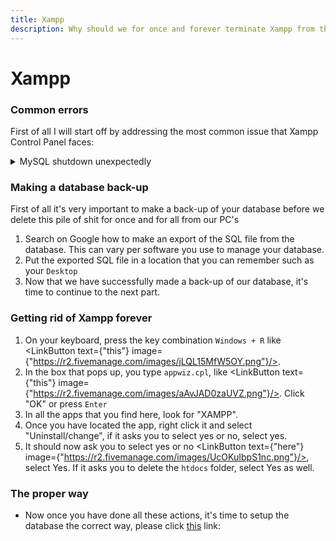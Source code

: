 ```yaml
---
title: Xampp
description: Why should we for once and forever terminate Xampp from the face of this planet?
---
```



# Xampp

### Common errors

First of all I will start off by addressing the most common issue that Xampp Control Panel faces:

<details>
<summary>MySQL shutdown unexpectedly</summary>
- In case you have ever seen this error:
```
11:02:20  [mysql]   Error: MySQL shutdown unexpectedly.
11:02:20  [mysql]   This may be due to a blocked port, missing dependencies, 
11:02:20  [mysql]   improper privileges, a crash, or a shutdown by another method.
11:02:20  [mysql]   Press the Logs button to view error logs and check
11:02:20  [mysql]   the Windows Event Viewer for more clues
11:02:20  [mysql]   If you need more help, copy and post this
11:02:20  [mysql]   entire log window on the forums
```
- Despite your efforts to fix the issue, the error just won't go away.. Extremely frustrating.
- Anyways, worry no longer because with this one simple trick we can solve all your Xampp issues.. Forever!
</details>

### Making a database back-up

<Callout>
First of all it's very important to make a back-up of your database before we delete this pile of shit for once and for all from our PC's
</Callout>

1. Search on Google how to make an export of the SQL file from the database. This can vary per software you use to manage your database.
2. Put the exported SQL file in a location that you can remember such as your `Desktop`
3. Now that we have successfully made a back-up of our database, it's time to continue to the next part.

### Getting rid of Xampp forever

1. On your keyboard, press the key combination `Windows + R` like <LinkButton text={"this"} image={"https://r2.fivemanage.com/images/jLQL15MfW5OY.png"}/>.
2. In the box that pops up, you type `appwiz.cpl`, like <LinkButton text={"this"} image={"https://r2.fivemanage.com/images/aAvJAD0zaUVZ.png"}/>. Click "OK" or press `Enter`
3. In all the apps that you find here, look for "XAMPP".
4. Once you have located the app, right click it and select "Uninstall/change", if it asks you to select yes or no, select yes.
5. It should now ask you to select yes or no <LinkButton text={"here"} image={"https://r2.fivemanage.com/images/UcOKuIbpS1nc.png"}/>, select Yes. If it asks you to delete the `htdocs` folder, select Yes as well.

### The proper way

- Now once you have done all these actions, it's time to setup the database the correct way, please click [this](https://docs.yorick.gg/FiveM/Server/Windows/Database) link:

